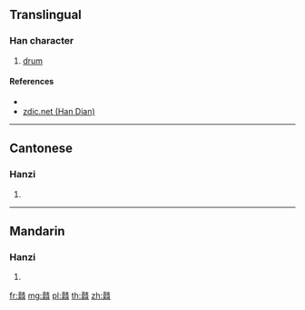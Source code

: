 {{character info/new}}
==Translingual==

===Han character===
{{Han char|rn=207|rad=鼓|as=08|sn=21|four=44224|canj=GELXL|ids=⿱鼓𣶒}}

# [[drum]]

====References====
* {{Han ref|kx=1526.260|dkj=48359|dj=2062.260|hdz=74766.060|uh=9F18|ud=40728|bh=F6CF|bd=63183}}
* [http://www.zdic.net/zd/zi/ZdicE9ZdicBCZdic98.htm zdic.net (Han Dian)]

----

==Cantonese==

===Hanzi===
{{yue-hanzi|jyut=[[jyun1]]|y=yun1}}

# {{defn|lang=yue|sort=鼓08}}

----

==Mandarin==

===Hanzi===
{{cmn-hanzi|pin=[[yuān]] ([[yuan1]])|wg=yüan<sup>1</sup>}}

# {{defn|lang=cmn|sort=鼓08}}

[[fr:鼘]]
[[mg:鼘]]
[[pl:鼘]]
[[th:鼘]]
[[zh:鼘]]